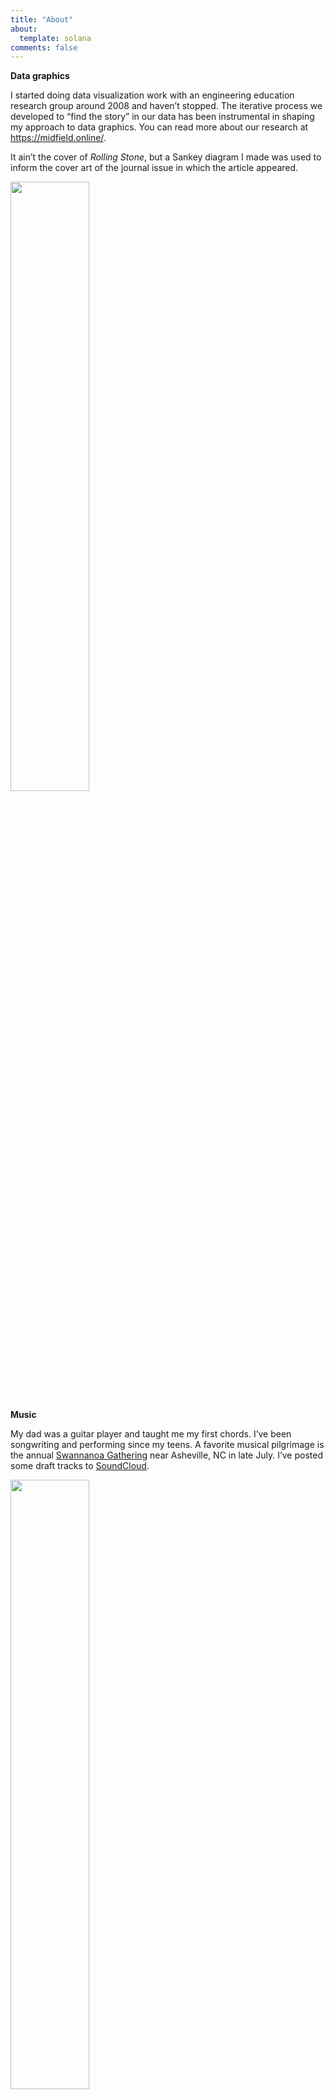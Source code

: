 ```yaml
---
title: "About"
about:
  template: solana
comments: false
---
```


**Data graphics**

I started doing data visualization work with an engineering education research group around 2008 and haven't stopped. The iterative process we developed to "find the story" in our data has been instrumental in shaping my approach to data graphics. You can read more about our research at <https://midfield.online/>.

It ain't the cover of *Rolling Stone*, but a Sankey diagram I made was used to inform the cover art of the journal issue in which the article appeared.

![](images/jee-cover.png){width="50%"}

**Music**

My dad was a guitar player and taught me my first chords. I've been songwriting and performing since my teens. A favorite musical pilgrimage is the annual [Swannanoa Gathering](https://swangathering.com/) near Asheville, NC in late July. I've posted some draft tracks to [SoundCloud](https://soundcloud.com/richardlaytonmusic).

![](images/guitar2.png){width="50%"}

**Work life**

I am a graduate of California State University, Northridge (1991), and the University of Washington (1993, 1995). I taught mechanical engineering courses at Rose-Hulman Institute of Technology from 2000-2020, co-authoring two books in that time.

![](images/ecm.jpg){width="40%"}![](images/mems.jpg){width="50%"}


**Retirement** 

"I ain't dead yet!" 

I retired from teaching in 2020 and spend my time doing songwriting, yard work,  woodworking, R data graphics consulting, and opening doors for cats who give me doleful looks when a door fails to open on perpetual summer.

